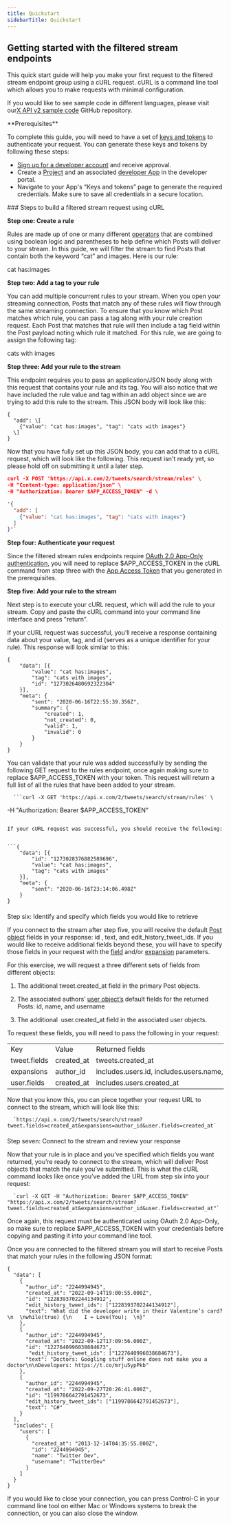 ---
title: Quickstart
sidebarTitle: Quickstart
---


## Getting started with the filtered stream endpoints


This quick start guide will help you make your first request to the filtered stream endpoint group using a cURL request. cURL is a command line tool which allows you to make requests with minimal configuration.

If you would like to see sample code in different languages, please visit our[X API v2 sample code](https://github.com/xdevplatform/Twitter-API-v2-sample-code) GitHub repository. 

<Note>
**Prerequisites**

To complete this guide, you will need to have a set of [keys and tokens](/resources/fundamentals/authentication) to authenticate your request. You can generate these keys and tokens by following these steps:

* [Sign up for a developer account](https://developer.x.com/en/apply-for-access) and receive approval.
* Create a [Project](/resources/fundamentals/projects) and an associated [developer App](/resources/fundamentals/developer-apps) in the developer portal.
* Navigate to your App's “Keys and tokens” page to generate the required credentials. Make sure to save all credentials in a secure location.
</Note>
### Steps to build a filtered stream request using cURL

**Step one: Create a rule**

Rules are made up of one or many different [operators](/x-api/posts/filtered-stream#building-rules-for-filtered-stream) that are combined using boolean logic and parentheses to help define which Posts will deliver to your stream. In this guide, we will filter the stream to find Posts that contain both the keyword “cat” and images. Here is our rule:

cat has:images

**Step two: Add a tag to your rule**

You can add multiple concurrent rules to your stream. When you open your streaming connection, Posts that match any of these rules will flow through the same streaming connection. To ensure that you know which Post matches which rule, you can pass a tag along with your rule creation request. Each Post that matches that rule will then include a tag field within the Post payload noting which rule it matched. For this rule, we are going to assign the following tag:

cats with images

**Step three: Add your rule to the stream**

This endpoint requires you to pass an application/JSON body along with this request that contains your rule and its tag. You will also notice that we have included the rule value and tag within an add object since we are trying to add this rule to the stream. This JSON body will look like this:
```
{
  "add": \[
    {"value": "cat has:images", "tag": "cats with images"}
  \]
}
```

Now that you have fully set up this JSON body, you can add that to a cURL request, which will look like the following. This request isn't ready yet, so please hold off on submitting it until a later step.

```json
curl -X POST 'https://api.x.com/2/tweets/search/stream/rules' \
-H "Content-type: application/json" \
-H "Authorization: Bearer $APP_ACCESS_TOKEN" -d \
```
```json
'{
  "add": [
    {"value": "cat has:images", "tag": "cats with images"}
  ]
}'`
```

**Step four: Authenticate your request**

Since the filtered stream rules endpoints require [OAuth 2.0 App-Only authentication](/resources/fundamentals/authentication#app-only-authentication-and-oauth-2-0-bearer-token), you will need to replace $APP\_ACCESS\_TOKEN in the cURL command from step three with the [App Access Token](/resources/fundamentals/authentication#using-and-generating-an-app-only-bearer-token) that you generated in the prerequisites. 
 

**Step five: Add your rule to the stream**

Next step is to execute your cURL request, which will add the rule to your stream. Copy and paste the cURL command into your command line interface and press "return". 

If your cURL request was successful, you’ll receive a response containing data about your value, tag, and id (serves as a unique identifier for your rule). This response will look similar to this:
 

```
{
	"data": [{
		"value": "cat has:images",
		"tag": "cats with images",
		"id": "1273026480692322304"
	}],
	"meta": {
		"sent": "2020-06-16T22:55:39.356Z",
		"summary": {
			"created": 1,
			"not_created": 0,
			"valid": 1,
			"invalid": 0
		}
	}
}
```




You can validate that your rule was added successfully by sending the following GET request to the rules endpoint, once again making sure to replace $APP\_ACCESS\_TOKEN with your token. This request will return a full list of all the rules that have been added to your stream.

      ```curl -X GET 'https://api.x.com/2/tweets/search/stream/rules' \
-H "Authorization: Bearer $APP_ACCESS_TOKEN"
```

If your cURL request was successful, you should receive the following:
 

```{
	"data": [{
		"id": "1273028376882589696",
		"value": "cat has:images",
		"tag": "cats with images"
	}],
	"meta": {
		"sent": "2020-06-16T23:14:06.498Z"
	}
}
```


####
Step six: Identify and specify which fields you would like to retrieve

If you connect to the stream after step five, you will receive the default [Post object](/x-api/fundamentals/data-dictionary#tweet) fields in your response: id , text, and edit\_history\_tweet_ids. If you would like to receive additional fields beyond these, you will have to specify those fields in your request with the [field](/x-api/fundamentals/fields) and/or [expansion](/x-api/fundamentals/expansions) parameters.

For this exercise, we will request a three different sets of fields from different objects:

1.  The additional tweet.created_at field in the primary Post objects.

2.  The associated authors’ [user object’s](/x-api/fundamentals/data-dictionary#user) default fields for the returned Posts: id, name, and username
3.  The additional  user.created_at field in the associated user objects.
     

To request these fields, you will need to pass the following in your request:

|     |     |     |
| :--- | :--- | :--- |
| Key | Value | Returned fields |
| tweet.fields | created_at | tweets.created_at |
| expansions | author_id | includes.users.id, includes.users.name, includes.users.username |
| user.fields | created_at | includes.users.created_at |

Now that you know this, you can piece together your request URL to connect to the stream, which will look like this:
 

      `https://api.x.com/2/tweets/search/stream?tweet.fields=created_at&expansions=author_id&user.fields=created_at`


####
Step seven: Connect to the stream and review your response

Now that your rule is in place and you’ve specified which fields you want returned, you’re ready to connect to the stream, which will deliver Post objects that match the rule you’ve submitted. This is what the cURL command looks like once you’ve added the URL from step six into your request:
 

      `curl -X GET -H "Authorization: Bearer $APP_ACCESS_TOKEN" "https://api.x.com/2/tweets/search/stream?tweet.fields=created_at&expansions=author_id&user.fields=created_at"`





Once again, this request must be authenticated using OAuth 2.0 App-Only, so make sure to replace $APP\_ACCESS\_TOKEN with your credentials before copying and pasting it into your command line tool.

Once you are connected to the filtered stream you will start to receive Posts that match your rules in the following JSON format:
 

```
{
  "data": [
    {
      "author_id": "2244994945",
      "created_at": "2022-09-14T19:00:55.000Z",
      "id": "1228393702244134912",
      "edit_history_tweet_ids": ["1228393702244134912"],
      "text": "What did the developer write in their Valentine’s card?\n  \nwhile(true) {\n    I = Love(You);  \n}"
    },
    {
      "author_id": "2244994945",
      "created_at": "2022-09-12T17:09:56.000Z",
      "id": "1227640996038684673",
       "edit_history_tweet_ids": ["1227640996038684673"],
      "text": "Doctors: Googling stuff online does not make you a doctor\n\nDevelopers: https://t.co/mrju5ypPkb"
    },
    {
      "author_id": "2244994945",
      "created_at": "2022-09-27T20:26:41.000Z",
      "id": "1199786642791452673",
      "edit_history_tweet_ids": ["1199786642791452673"],
      "text": "C#"
    }
  ],
  "includes": {
    "users": [
      {
        "created_at": "2013-12-14T04:35:55.000Z",
        "id": "2244994945",
        "name": "Twitter Dev",
        "username": "TwitterDev"
      }
    ]
  }
}
```



If you would like to close your connection, you can press Control-C in your command line tool on either Mac or Windows systems to break the connection, or you can also close the window. 